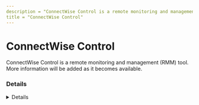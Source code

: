 ---
description = "ConnectWise Control is a remote monitoring and management (RMM) tool. More information will be added as it becomes available."
title = "ConnectWise Control"
---



# ConnectWise Control

ConnectWise Control is a remote monitoring and management (RMM) tool. More information will be added as it becomes available.

### Details
<Details author={""}
         category={""}
         created={""}
         website={""}
         lastModified={""}
         privileges={""}
         free={ false }
         verification={ false }
/>

#### Installation Paths
<Card code={ ["connectwisechat-customer.exe", "connectwisecontrol.client.exe", "screenconnect.windowsclient.exe"] }/>





### Forensic Artifacts




#### Network Artifacts
<EuiSpacer size="xl"/>
<NetworkArtifactsTable data={ [{"Description": "Known remote domains", "Domains": ["live.screenconnect.com", "control.connectwise.com"], "Ports": []}] }/>




### Detections
- Detects potential network activity of ConnectWise Control RMM tool
  - [Sigma Rule](https://github.com/magicsword-io/LOLRMM/blob/main/detections/sigma/connectwise_control_network_sigma.yml)
- Detects potential processes activity of ConnectWise Control RMM tool
  - [Sigma Rule](https://github.com/magicsword-io/LOLRMM/blob/main/detections/sigma/connectwise_control_processes_sigma.yml)


